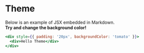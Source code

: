 # Theme

Below is an example of JSX embedded in Markdown. <br /> **Try and change
the background color!**

```jsx live=true
<div style={{ padding: '20px', backgroundColor: 'tomato' }}>
  <div>Hello Theme</div>
</div>
```
